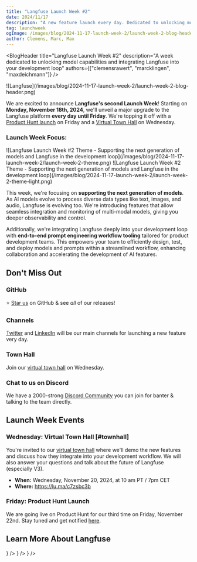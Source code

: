 ```yaml
---
title: "Langfuse Launch Week #2"
date: 2024/11/17
description: "A new feature launch every day. Dedicated to unlocking model capabilities and integrating Langfuse tightly in your development loop."
tag: launchweek
ogImage: /images/blog/2024-11-17-launch-week-2/launch-week-2-blog-header.png
author: Clemens, Marc, Max
---
```



<BlogHeader
  title="Langfuse Launch Week #2"
  description="A week dedicated to unlocking model capabilities and integrating Langfuse into your development loop"
  authors={["clemensrawert", "marcklingen", "maxdeichmann"]}
/>

<Frame fullWidth className="mb-12">
  ![Langfuse](/images/blog/2024-11-17-launch-week-2/launch-week-2-blog-header.png)
</Frame>

We are excited to announce **Langfuse's second Launch Week**! Starting on **Monday, November 18th, 2024**, we'll unveil a major upgrade to the Langfuse platform **every day until Friday**. We're topping it off with a [Product Hunt launch](/ph) on Friday and a [Virtual Town Hall](https://lu.ma/c7zsbc3b) on Wednesday.

### Launch Week Focus:

<Frame fullWidth className="mb-12 hidden dark:block">
  ![Langfuse Launch Week #2 Theme - Supporting the next generation of models and Langfuse in the development loop](/images/blog/2024-11-17-launch-week-2/launch-week-2-theme.png)
</Frame>

<Frame fullWidth className="mb-12 block dark:hidden">
  ![Langfuse Launch Week #2 Theme - Supporting the next generation of models and Langfuse in the development loop](/images/blog/2024-11-17-launch-week-2/launch-week-2-theme-light.png)
</Frame>

This week, we're focusing on **supporting the next generation of models**. As AI models evolve to process diverse data types like text, images, and audio, Langfuse is evolving too. We're introducing features that allow seamless integration and monitoring of multi-modal models, giving you deeper observability and control.

Additionally, we're integrating Langfuse deeply into your development loop with **end-to-end prompt engineering workflow tooling** tailored for product development teams. This empowers your team to efficiently design, test, and deploy models and prompts within a streamlined workflow, enhancing collaboration and accelerating the development of AI features.


## Don't Miss Out

<Steps>

### GitHub

⭐️ [Star us](https://github.com/langfuse/langfuse/) on GitHub & see _all_ of our releases!

### Channels

[Twitter](https://x.com/langfuse) and [LinkedIn](https://www.linkedin.com/company/langfuse/) will be our main channels for launching a new feature very day.

### Town Hall

Join our [virtual town hall](https://lu.ma/c7zsbc3b) on Wednesday.

### Chat to us on Discord

We have a 2000-strong [Discord Community](/discord) you can join for banter & talking to the team directly.

</Steps>

## Launch Week Events

### Wednesday: Virtual Town Hall [#townhall]

You're invited to our [virtual town hall](https://lu.ma/c7zsbc3b) where we'll demo the new features and discuss how they integrate into your development workflow. We will also answer your questions and talk about the future of Langfuse (especially V3).

- **When:** Wednesday, November 20, 2024, at 10 am PT / 7pm CET
- **Where:** https://lu.ma/c7zsbc3b

### Friday: Product Hunt Launch

We are going live on Product Hunt for our third time on Friday, November 22nd. Stay tuned and get notified [here](/ph).

## Learn More About Langfuse


<Cards num={3}>
  <Card title="Docs" href="/docs" icon={<BookOpen />} />
  <Card title="Quickstart" href="/docs/get-started" icon={<BookOpen />} />
  <Card title="Cookbooks" href="/docs/cookbooks" icon={<FileCode />} />
</Cards>
